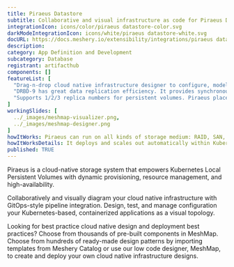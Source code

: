 ```yaml
---
title: Piraeus Datastore
subtitle: Collaborative and visual infrastructure as code for Piraeus Datastore
integrationIcon: icons/color/piraeus datastore-color.svg
darkModeIntegrationIcon: icons/white/piraeus datastore-white.svg
docURL: https://docs.meshery.io/extensibility/integrations/piraeus datastore
description: 
category: App Definition and Development
subcategory: Database
registrant: artifacthub
components: []
featureList: [
  "Drag-n-drop cloud native infrastructure designer to configure, model, and deploy your workloads.",
  "DRBD-9 has great data replication efficiency. It provides synchronous,semi-synchronous and asynchronous replication schemes, and also supports RDMA for high-speed across-node connection.",
  "Supports 1/2/3 replica numbers for persistent volumes. Piraeus place the replicas intelligently across the nodes to balance the workload."
]
workingSlides: [
  ../_images/meshmap-visualizer.png,
  ../_images/meshmap-designer.png
]
howItWorks: Piraeus can run on all kinds of storage medium: RAID, SAN, NAS or EBS
howItWorksDetails: It deploys and scales out automatically within Kubernetes nodes. With Piraeus, Kubernetes workloads can now consume high performance local storage using the same volume APIs that app developers have become accustomed to.
published: TRUE
---
```

<p>
Piraeus is a cloud-native storage system that empowers Kubernetes Local Persistent Volumes with dynamic provisioning, resource management, and high-availability.
</p>
<p>
    Collaboratively and visually diagram your cloud native infrastructure with GitOps-style pipeline integration. Design, test, and manage configuration your Kubernetes-based, containerized applications as a visual topology.
</p>
<p>
    Looking for best practice cloud native design and deployment best practices? Choose from thousands of pre-built components in MeshMap. Choose from hundreds of ready-made design patterns by importing templates from Meshery Catalog or use our low code designer, MeshMap, to create and deploy your own cloud native infrastructure designs.
</p>
